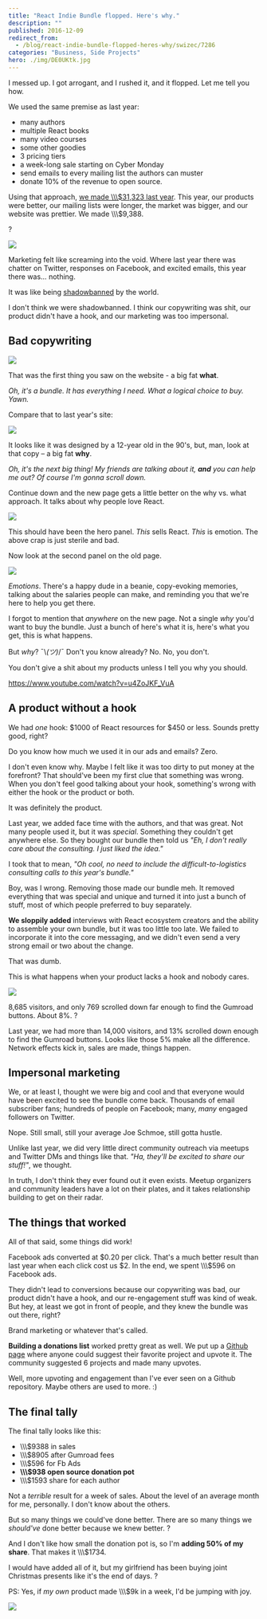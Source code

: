 ```yaml
---
title: "React Indie Bundle flopped. Here's why."
description: ""
published: 2016-12-09
redirect_from:
  - /blog/react-indie-bundle-flopped-heres-why/swizec/7286
categories: "Business, Side Projects"
hero: ./img/DE0UKtk.jpg
---
```


I messed up. I got arrogant, and I rushed it, and it flopped. Let me tell you how.

We used the same premise as last year:

- many authors
- multiple React books
- many video courses
- some other goodies
- 3 pricing tiers
- a week-long sale starting on Cyber Monday
- send emails to every mailing list the authors can muster
- donate 10% of the revenue to open source.

Using that approach, [we made \\\\\\\$31,323 last year](https://swizec.com/blog/react-indie-bundle-report-or-how-we-made-31k-in-a-week/swizec/6762). This year, our products were better, our mailing lists were longer, the market was bigger, and our website was prettier. We made \\\\\\\$9,388.

?

![](https://swizec.com/blog/wp-content/uploads/2016/12/sales-chart.png)

Marketing felt like screaming into the void. Where last year there was chatter on Twitter, responses on Facebook, and excited emails, this year there was… nothing.

It was like being [shadowbanned](https://en.wikipedia.org/wiki/Stealth_banning) by the world.

I don't think we were shadowbanned. I think our copywriting was shit, our product didn't have a hook, and our marketing was too impersonal.

## Bad copywriting

![](https://swizec.com/blog/wp-content/uploads/2016/12/new-page.png)

That was the first thing you saw on the website - a big fat **what**.

_Oh, it's a bundle. It has everything I need. What a logical choice to buy. Yawn._

Compare that to last year's site:

![](https://swizec.com/blog/wp-content/uploads/2016/12/old-page.png)

It looks like it was designed by a 12-year old in the 90's, but, man, look at that copy – a big fat **why**.

_Oh, it's the next big thing! My friends are talking about it, **and** you can help me out? Of course I'm gonna scroll down._

Continue down and the new page gets a little better on the why vs. what approach. It talks about why people love React.

![](https://swizec.com/blog/wp-content/uploads/2016/12/why-love.png)

This should have been the hero panel. _This_ sells React. _This_ is emotion. The above crap is just sterile and bad.

Now look at the second panel on the old page.

![](https://swizec.com/blog/wp-content/uploads/2016/12/for-engineers.png)

_Emotions_. There's a happy dude in a beanie, copy-evoking memories, talking about the salaries people can make, and reminding you that we're here to help you get there.

I forgot to mention that _anywhere_ on the new page. Not a single _why_ you'd want to buy the bundle. Just a bunch of here's what it is, here's what you get, this is what happens.

But _why_? ¯\\_(ツ)_/¯ Don't you know already? No. No, you don't.

You don't give a shit about my products unless I tell you why you should.

https://www.youtube.com/watch?v=u4ZoJKF_VuA

## A product without a hook

We had _one_ hook: $1000 of React resources for $450 or less. Sounds pretty good, right?

Do you know how much we used it in our ads and emails? Zero.

I don't even know why. Maybe I felt like it was too dirty to put money at the forefront? That should've been my first clue that something was wrong. When you don't feel good talking about your hook, something's wrong with either the hook or the product or both.

It was definitely the product.

Last year, we added face time with the authors, and that was great. Not many people used it, but it was _special_. Something they couldn't get anywhere else. So they bought our bundle then told us _"Eh, I don't really care about the consulting. I just liked the idea."_

I took that to mean, _"Oh cool, no need to include the difficult-to-logistics consulting calls to this year's bundle."_

Boy, was I wrong. Removing those made our bundle meh. It removed everything that was special and unique and turned it into just a bunch of stuff, most of which people preferred to buy separately.

**We sloppily added** interviews with React ecosystem creators and the ability to assemble your own bundle, but it was too little too late. We failed to incorporate it into the core messaging, and we didn't even send a very strong email or two about the change.

That was dumb.

This is what happens when your product lacks a hook and nobody cares.

![](https://swizec.com/blog/wp-content/uploads/2016/12/Screen-Shot-2016-12-09-at-09.49.38.png)

8,685 visitors, and only 769 scrolled down far enough to find the Gumroad buttons. About 8%. ?

Last year, we had more than 14,000 visitors, and 13% scrolled down enough to find the Gumroad buttons. Looks like those 5% make all the difference. Network effects kick in, sales are made, things happen.

## Impersonal marketing

We, or at least I, thought we were big and cool and that everyone would have been excited to see the bundle come back. Thousands of email subscriber fans; hundreds of people on Facebook; many, _many_ engaged followers on Twitter.

Nope. Still small, still your average Joe Schmoe, still gotta hustle.

Unlike last year, we did very little direct community outreach via meetups and Twitter DMs and things like that. _"Ha, they'll be excited to share our stuff!"_, we thought.

In truth, I don't think they ever found out it even exists. Meetup organizers and community leaders have a lot on their plates, and it takes relationship building to get on their radar.

## The things that worked

All of that said, some things did work!

Facebook ads converted at $0.20 per click. That's a much better result than last year when each click cost us $2. In the end, we spent \\\\\\\$596 on Facebook ads.

They didn't lead to conversions because our copywriting was bad, our product didn't have a hook, and our re-engagement stuff was kind of weak. But hey, at least we got in front of people, and they knew the bundle was out there, right?

Brand marketing or whatever that's called.

**Building a donations list** worked pretty great as well. We put up a [Github page](https://github.com/Swizec/react-indie-bundle-donations) where anyone could suggest their favorite project and upvote it. The community suggested 6 projects and made many upvotes.

Well, more upvoting and engagement than I've ever seen on a Github repository. Maybe others are used to more. :)

## The final tally

The final tally looks like this:

- \\\\\\\$9388 in sales
- \\\\\\\$8905 after Gumroad fees
- \\\\\\\$596 for Fb Ads
- **\\\\\\\$938 open source donation pot**
- \\\\\\\$1593 share for each author

Not a _terrible_ result for a week of sales. About the level of an average month for me, personally. I don't know about the others.

But so many things we could've done better. There are so many things we _should've_ done better because we knew better. ?

And I don't like how small the donation pot is, so I'm **adding 50% of my share**. That makes it \\\\\\\$1734.

I would have added all of it, but my girlfriend has been buying joint Christmas presents like it's the end of days. ?

PS: Yes, if _my own_ product made \\\\\\\$9k in a week, I'd be jumping with joy.

![](./img/DE0UKtk.jpg)
